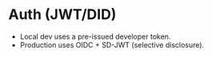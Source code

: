 
# Auth (JWT/DID)

- Local dev uses a pre-issued developer token.
- Production uses OIDC + SD-JWT (selective disclosure).



